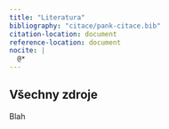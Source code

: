 ```yaml
---
title: "Literatura"
bibliography: "citace/pank-citace.bib"
citation-location: document
reference-location: document
nocite: |
  @*
---
```


## Všechny zdroje

Blah

::: {#refs}
:::
